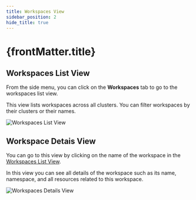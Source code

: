 ```yaml
---
title: Workspaces View
sidebar_position: 2
hide_title: true
---
```



<h1>
  {frontMatter.title} <TierLabel tiers="Enterprise" />
</h1>

## Workspaces List View

From the side menu, you can click on the **Workspaces** tab to go to the workspaces list view.

This view lists workspaces across all clusters. You can filter workspaces by their clusters or their names.

![Workspaces List View](./list-workspaces-view.png)

## Workspace Detais View

You can go to this view by clicking on the name of the workspace in the [Workspaces List View](#Workspaces-list-view).

In this view you can see all details of the workspace such as its name, namespace, and all resources related to this workspace.

![Workspaces Details View](./workspace-details-view.png)
